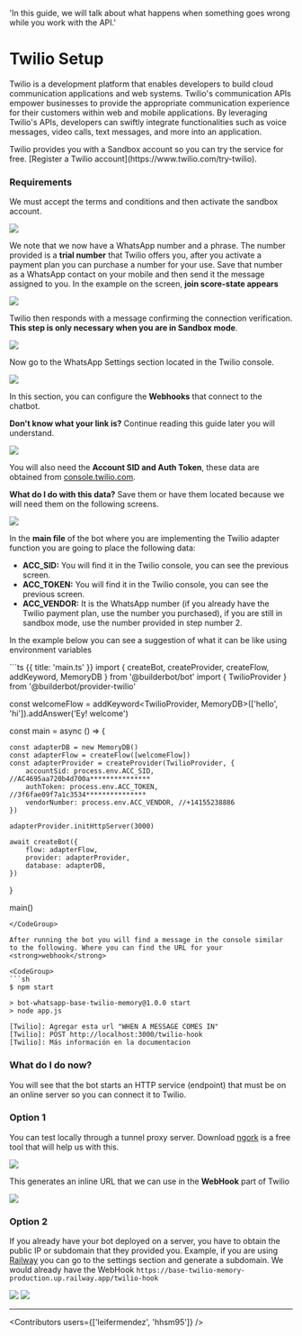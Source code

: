 
  'In this guide, we will talk about what happens when something goes wrong while you work with the API.'

# Twilio Setup

Twilio is a development platform that enables developers to build cloud communication applications and web systems. Twilio's communication APIs empower businesses to provide the appropriate communication experience for their customers within web and mobile applications. By leveraging Twilio's APIs, developers can swiftly integrate functionalities such as voice messages, video calls, text messages, and more into an application.

<Note>
Twilio provides you with a Sandbox account so you can try the service for free. [Register a Twilio account](https://www.twilio.com/try-twilio).
</Note>

### Requirements

We must accept the terms and conditions and then activate the sandbox account.

<Image label="Sandbox" src="https://i.imgur.com/53RyhZD.png" />

We note that we now have a WhatsApp number and a phrase. The number provided is a <strong>trial number</strong> that Twilio offers you, after you activate a payment plan you can purchase a number for your use. Save that number as a WhatsApp contact on your mobile and then send it the message assigned to you. In the example on the screen, <strong>join score-state appears</strong>

<Image label="Join to sandbox" src="https://i.imgur.com/Eb69grk.png" />

Twilio then responds with a message confirming the connection verification. <strong>This step is only necessary when you are in Sandbox mode</strong>.

<Image label="Test your Whatsapp" src="https://i.imgur.com/cTWNxBF.png" />

Now go to the WhatsApp Settings section located in the Twilio console.

<Image src="https://i.imgur.com/UQG8LkW.png" />

In this section, you can configure the <strong>Webhooks</strong> that connect to the chatbot.

<strong>Don't know what your link is?</strong> Continue reading this guide later you will understand.

<Image src="https://i.imgur.com/WovZGPm.png" />

You will also need the <strong>Account SID and Auth Token</strong>, these data are obtained from [console.twilio.com](https://console.twilio.com/).

<strong>What do I do with this data?</strong> Save them or have them located because we will need them on the following screens.

<Image src="https://i.imgur.com/RxlxEEm.png" />

In the <strong>main file</strong> of the bot where you are implementing the Twilio adapter function you are going to place the following data:

- <strong>ACC_SID:</strong> You will find it in the Twilio console, you can see the previous screen.
- <strong>ACC_TOKEN:</strong> You will find it in the Twilio console, you can see the previous screen.
- <strong>ACC_VENDOR:</strong> It is the WhatsApp number (if you already have the Twilio payment plan, use the number you purchased), if you are still in sandbox mode, use the number provided in step number 2.

<Note>In the example below you can see a suggestion of what it can be like using environment variables</Note>

<CodeGroup>
```ts {{ title: 'main.ts' }}
import { createBot, createProvider, createFlow, addKeyword, MemoryDB } from '@builderbot/bot'
import { TwilioProvider } from '@builderbot/provider-twilio'

const welcomeFlow = addKeyword<TwilioProvider, MemoryDB>(['hello', 'hi']).addAnswer('Ey! welcome')

const main = async () => {

    const adapterDB = new MemoryDB()
    const adapterFlow = createFlow([welcomeFlow])
    const adapterProvider = createProvider(TwilioProvider, {
        accountSid: process.env.ACC_SID, //AC4695aa720b4d700a***************
        authToken: process.env.ACC_TOKEN, //3f6fae09f7a1c3534***************
        vendorNumber: process.env.ACC_VENDOR, //+14155238886
    })

    adapterProvider.initHttpServer(3000)

    await createBot({
        flow: adapterFlow,
        provider: adapterProvider,
        database: adapterDB,
    })
}

main()

```
</CodeGroup>

After running the bot you will find a message in the console similar to the following. Where you can find the URL for your <strong>webhook</strong>

<CodeGroup>
```sh
$ npm start

> bot-whatsapp-base-twilio-memory@1.0.0 start
> node app.js

[Twilio]: Agregar esta url "WHEN A MESSAGE COMES IN"
[Twilio]: POST http://localhost:3000/twilio-hook
[Twilio]: Más información en la documentacion
```
</CodeGroup>

### What do I do now?

You will see that the bot starts an HTTP service (endpoint) that must be on an online server so you can connect it to Twilio.

### Option 1

You can test locally through a tunnel proxy server. Download [ngork](https://ngrok.com/download) is a free tool that will help us with this.

<Image src="https://i.imgur.com/TjjBtRh.png" />

This generates an inline URL that we can use in the <strong>WebHook</strong> part of Twilio

<Image src="https://i.imgur.com/S9zXROt.png" />

### Option 2

If you already have your bot deployed on a server, you have to obtain the public IP or subdomain that they provided you. Example, if you are using [Railway](https://railway.app/) you can go to the settings section and generate a subdomain. We would already have the WebHook `https://base-twilio-memory-production.up.railway.app/twilio-hook`

<Image src="https://i.imgur.com/Yg2BYqB.png" />

<Image src="https://i.imgur.com/dpv6RTR.png" />

---

<Contributors users={['leifermendez', 'hhsm95']} />
